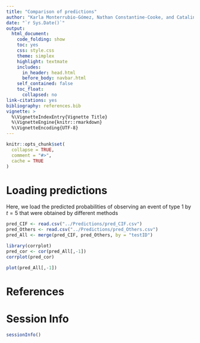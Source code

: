 ```yaml
---
title: "Comparison of predictions"
author: "Karla Monterrubio-Gómez, Nathan Constantine-Cooke, and Catalina Vallejos"
date: "`r Sys.Date()`"
output:
  html_document:
    code_folding: show
    toc: yes
    css: style.css
    theme: simplex
    highlight: textmate
    includes:
      in_header: head.html
      before_body: navbar.html
    self_contained: false
    toc_float:
      collapsed: no
link-citations: yes
bibliography: references.bib
vignette: >
  %\VignetteIndexEntry{Vignette Title}
  %\VignetteEngine{knitr::rmarkdown}
  %\VignetteEncoding{UTF-8}
---
```


```r
knitr::opts_chunk$set(
  collapse = TRUE,
  comment = "#>",
  cache = TRUE
)
```


# Loading predictions

Here, we load the predicted probabilities of observing an event of type 1 by
$t=5$ that were obtained by different methods


```r
pred_CIF <- read.csv("../Predictions/pred_CIF.csv")
pred_Others <- read.csv("../Predictions/pred_Others.csv")
pred_All <- merge(pred_CIF, pred_Others, by = "testID")
```

```r
library(corrplot)
pred_cor <- cor(pred_All[,-1])
corrplot(pred_cor)

plot(pred_All[,-1])
```


# References
<div id="refs"></div>

# Session Info
```r
sessionInfo()
```

